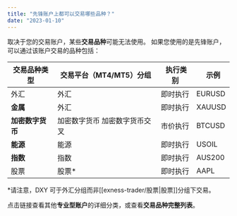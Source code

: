 ```yaml
---
title: "先锋账户上都可以交易哪些品种？"
date: "2023-01-10"
---
```


<Ads></Ads> 

取决于您的交易账户，某些**交易品种**可能无法使用。 如果您使用的是先锋账户，可以通过该账户交易的品种包括：

| 交易品种类型 |交易平台（MT4/MT5）分组 |  执行类别 |   示例 |
| --- | --- | --- | --- |
| 外汇 | 外汇 | 即时执行 | EURUSD |
| **金属** | 外汇 | 即时执行 | XAUUSD |
| **加密数字货币** | 加密数字货币 加密数字货币交叉| 市价执行 | BTCUSD |
| **能源** | 能源 | 即时执行 | USOIL |
| **指数** | 指数 | 即时执行 | AUS200 |
| 股票|股票* | 即时执行 | AAPL |

*请注意，DXY 可于外汇分组而非[[exness-trader/股票|股票]]分组下交易。

点击链接查看其他**专业型账户**的详细分类，或查看**交易品种完整列表**。

